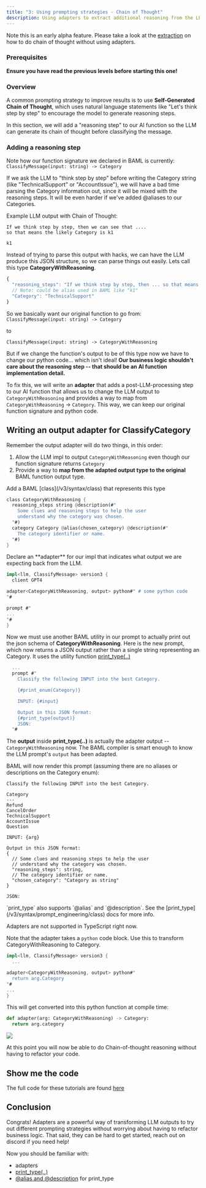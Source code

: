 ```yaml
---
title: "3: Using prompting strategies - Chain of Thought"
description: Using adapters to extract additional reasoning from the LLM
---
```


Note this is an early alpha feature. Please take a look at the [extraction](../entity_extraction/level4.mdx) on how to do chain of thought without using adapters.

### Prerequisites

**Ensure you have read the previous levels before starting this one!**

### Overview

A common prompting strategy to improve results is to use **Self-Generated Chain of Thought**, which uses natural language statements like "Let's think step by step" to encourage the model to generate reasoning steps.

In this section, we will add a "reasoning step" to our AI function so the LLM can generate its chain of thought before classifying the message.

### Adding a reasoning step

Note how our function signature we declared in BAML is currently:
`ClassifyMessage(input: string) -> Category`

If we ask the LLM to "think step by step" before writing the Category string (like "TechnicalSupport" or "AccountIssue"), we will have a bad time parsing the Category information out, since it will be mixed with the reasoning steps. It will be even harder if we've added @aliases to our Categories.

Example LLM output with Chain of Thought:

```text
If we think step by step, then we can see that ....
so that means the likely Category is k1

k1
```

Instead of trying to parse this output with hacks, we can have the LLM produce this JSON structure, so we can parse things out easily. Lets call this type **CategoryWithReasoning**.

```typescript desired LLM JSON output
{
  "reasoning_steps": "If we think step by step, then ... so that means the Category is ...",
  // Note: could be alias used in BAML like "k1"
  "Category": "TechnicalSupport"
}
```

So we basically want our original function to go from:
`ClassifyMessage(input: string) -> Category`

to

`ClassifyMessage(input: string) -> CategoryWithReasoning`

But if we change the function's output to be of this type now we have to change our python code... which isn't ideal! **Our business logic shouldn't care about the reasoning step -- that should be an AI function implementation detail.**

To fix this, we will write an **adapter** that adds a post-LLM-processing step to our AI function that allows us to change the LLM output to `CategoryWithReasoning` and provides a way to map from `CategoryWithReasoning` -> `Category`. This way, we can keep our original function signature and python code.

## Writing an output adapter for ClassifyCategory

Remember the output adapter will do two things, in this order:

1. Allow the LLM impl to output `CategoryWithReasoning` even though our function signature returns `Category`
2. Provide a way to **map from the adapted output type to the original** BAML function output type.

<Steps>
<Step title="Declare CategoryWithReasoning">
Add a BAML [class](/v3/syntax/class) that represents this type

```rust
class CategoryWithReasoning {
  reasoning_steps string @description(#"
    Some clues and reasoning steps to help the user
    understand why the category was chosen.
  "#)
  category Category @alias(chosen_category) @description(#"
    The category identifier or name.
  "#)
}
```

</Step>
<Step title="Adapt the LLM impl's output">
Declare an **adapter** for our impl that indicates what output we are expecting back from the LLM.

```rust
impl<llm, ClassifyMessage> version3 {
  client GPT4

adapter<CategoryWithReasoning, output> python#" # some python code
"#

prompt #"
...
"#
}
```

Now we must use another BAML utility in our prompt to actually print out the json schema of **CategoryWithReasoning**. Here is the new prompt, which now returns a JSON output rather than a single string representing an Category. It uses the utility function [print_type(..)](/v3/syntax/prompt_engineering/class)

```rust
  ...
  prompt #"
    Classify the following INPUT into the best Category.

    {#print_enum(Category)}

    INPUT: {#input}

    Output in this JSON format:
    {#print_type(output)}
    JSON:
  "#
```

The **output** inside **print_type(..)** is actually the adapter output -- `CategoryWithReasoning` now. The BAML compiler is smart enough to know the LLM prompt's `output` has been adapted.

BAML will now render this prompt (assuming there are no aliases or descriptions on the Category enum):

```text
Classify the following INPUT into the best Category.

Category
---
Refund
CancelOrder
TechnicalSupport
AccountIssue
Question

INPUT: {arg}

Output in this JSON format:
{
  // Some clues and reasoning steps to help the user
  // understand why the category was chosen.
  "reasoning_steps": string,
  // The category identifier or name.
  "chosen_category": "Category as string"
}

JSON:
```

<Tip>
  `print_type` also supports `@alias` and `@description`. See the
  [print_type](/v3/syntax/prompt_engineering/class) docs for more info.
</Tip>

</Step>

<Step title="Implement the adapter" >

<Warning>Adapters are not supported in TypeScript right now.</Warning>

Note that the adapter takes a `python` code block. Use this to transform CategoryWithReasoning to Category.

```rust
impl<llm, ClassifyMessage> version3 {
  ...

adapter<CategoryWithReasoning, output> python#"
  return arg.Category
"#
...
}
```

This will get converted into this python function at compile time:

```python
def adapter(arg: CategoryWithReasoning) -> Category:
  return arg.category
```

</Step>
<Step title="In summary">

<img src="/images/v3/adapter_classify.png" />

</Step>

</Steps>

At this point you will now be able to do Chain-of-thought reasoning without having to refactor your code.

## Show me the code
The full code for these tutorials are found [here](https://github.com/BoundaryML/baml-examples/tree/main/classification-guide)

## Conclusion

Congrats! Adapters are a powerful way of transforming LLM outputs to try out different prompting strategies without worrying about having to refactor business logic. That said, they can be hard to get started, reach out on discord if you need help!

Now you should be familiar with:

- adapters
- [print_type(..)](/v3/syntax/prompt_engineering/class)
- [@alias and @description](/v3/syntax/prompt_engineering/class#property-attributes) for print_type
